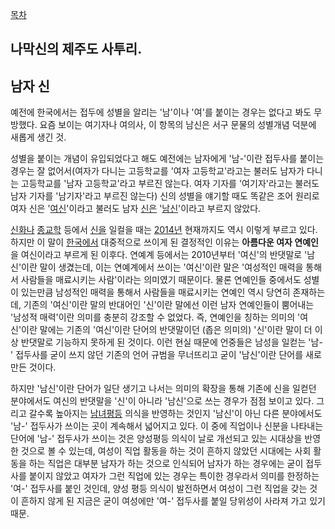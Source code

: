 [[목차]]

== 나막신의 제주도 사투리. ==

== 남자 신 ==
예전에 한국에서는 접두에 성별을 알리는 '남'이나 '여'를 붙이는 경우는 없다고 봐도 무방했다. 요즘 보이는 여기자나 여의사, 이 항목의 남신은 서구 문물의 성별개념 덕분에 새롭게 생긴 것.

성별을 붙이는 개념이 유입되었다고 해도 예전에는 남자에게 '남-'이란 접두사를 붙이는 경우는 잘 없어서(여자가 다니는 고등학교를 '여자 고등학교'라고는 불러도 남자가 다니는 고등학교를 '남자 고등학교'라고 부르진 않는다. 여자 기자를 '여기자'라고는 불러도 남자 기자를 '남기자'라고 부르진 않는다) 신의 성별을 얘기할 때도 똑같은 조어 원리로 여자 신은 '[[여신]]'이라고 불러도 남자 [[신]]은 '[[남신]]'이라고 부르지 않았다.

[[신화]]나 [[종교]]학 등에서 [[신]]을 일컬을 때는 [[2014년]] 현재까지도 역시 이렇게 부르고 있다. 하지만 이 말이 [[한국]]에서 대중적으로 쓰이게 된 결정적인 이유는 '''아름다운 여자 연예인'''을 여신이라고 부르게 된 이후다. 연예계 등에서는 2010년부터 '여신'의 반댓말로 '남신'이란 말이 생겼는데, 이는 연예계에서 쓰이는 '여신'이란 말은 '여성적인 매력을 통해서 사람들을 매료시키는 사람'이라는 의미였기 때문이다. 물론 연예인들 중에서도 성별이 있는만큼 남성적인 매력을 통해서 사람들을 매료시키는 연예인 역시 당연히 존재하는데, 기존의 '여신'이란 말의 반대어인 '신'이란 말에선 이런 남자 연예인들이 뿜어내는 '남성적 매력'이란 의미를 충분히 강조할 수 없었다. 즉, 연예인을 칭하는 의미의 '여신'이란 말에는 기존의 '여신'이란 단어의 반댓말이던 (좁은 의미의) '신'이란 말이 더 이상 반댓말로 기능하지 못하게 된 것이다. 이런 현실 때문에 언중들은 남성을 일컫는 '남-' 접두사를 굳이 쓰지 않던 기존의 언어 규범을 무너뜨리고 굳이 '남신'이란 단어를 새로 만든 것이다.

하지만 '남신'이란 단어가 일단 생기고 나서는 의미의 확장을 통해 기존에 신을 일컫던 분야에서도 여신의 반댓말을 '신'이 아니라 '남신'으로 쓰는 경우가 점점 보이고 있다. 그리고 갈수록 높아지는 [[남녀평등]] 의식을 반영하는 것인지 '남신'이 아닌 다른 분야에서도 '남-' 접두사가 쓰이는 곳이 계속해서 넓어지고 있다. 이 중에 직업이나 신분을 나타내는 단어에 '남-' 접두사가 쓰이는 것은 양성평등 의식이 날로 개선되고 있는 시대상을 반영한 것으로 볼 수 있는데, 여성이 직업 활동을 하는 것이 흔하지 않았던 시대에는 사회 활동을 하는 직업은 대부분 남자가 하는 것으로 인식되어 남자가 하는 경우에는 굳이 접두사를 붙이지 않았고 여자가 그런 직업에 있는 경우는 특이한 경우라서 의미를 한정하는 '여-' 접두사를 붙인 것인데, 양성 평등 의식이 발전하면서 여성이 그런 직업을 갖는 것이 흔하지 않게 된 지금은 굳이 여성에만 '여-' 접두사를 붙일 당위성이 사라져 가고 있기 때문.
